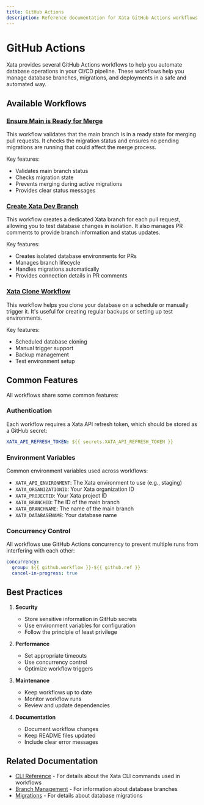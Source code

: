 ```yaml
---
title: GitHub Actions
description: Reference documentation for Xata GitHub Actions workflows
---
```


# GitHub Actions

Xata provides several GitHub Actions workflows to help you automate database operations in your CI/CD pipeline. These workflows help you manage database branches, migrations, and deployments in a safe and automated way.

## Available Workflows

### [Ensure Main is Ready for Merge](./github-actions/check.mdx)

This workflow validates that the main branch is in a ready state for merging pull requests. It checks the migration status and ensures no pending migrations are running that could affect the merge process.

Key features:
- Validates main branch status
- Checks migration state
- Prevents merging during active migrations
- Provides clear status messages

### [Create Xata Dev Branch](./github-actions/pr.mdx)

This workflow creates a dedicated Xata branch for each pull request, allowing you to test database changes in isolation. It also manages PR comments to provide branch information and status updates.

Key features:
- Creates isolated database environments for PRs
- Manages branch lifecycle
- Handles migrations automatically
- Provides connection details in PR comments

### [Xata Clone Workflow](./github-actions/clone.mdx)

This workflow helps you clone your database on a schedule or manually trigger it. It's useful for creating regular backups or setting up test environments.

Key features:
- Scheduled database cloning
- Manual trigger support
- Backup management
- Test environment setup

## Common Features

All workflows share some common features:

### Authentication

Each workflow requires a Xata API refresh token, which should be stored as a GitHub secret:

```yaml
XATA_API_REFRESH_TOKEN: ${{ secrets.XATA_API_REFRESH_TOKEN }}
```

### Environment Variables

Common environment variables used across workflows:

- `XATA_API_ENVIRONMENT`: The Xata environment to use (e.g., staging)
- `XATA_ORGANIZATIONID`: Your Xata organization ID
- `XATA_PROJECTID`: Your Xata project ID
- `XATA_BRANCHID`: The ID of the main branch
- `XATA_BRANCHNAME`: The name of the main branch
- `XATA_DATABASENAME`: Your database name

### Concurrency Control

All workflows use GitHub Actions concurrency to prevent multiple runs from interfering with each other:

```yaml
concurrency:
  group: ${{ github.workflow }}-${{ github.ref }}
  cancel-in-progress: true
```

## Best Practices

1. **Security**
   - Store sensitive information in GitHub secrets
   - Use environment variables for configuration
   - Follow the principle of least privilege

2. **Performance**
   - Set appropriate timeouts
   - Use concurrency control
   - Optimize workflow triggers

3. **Maintenance**
   - Keep workflows up to date
   - Monitor workflow runs
   - Review and update dependencies

4. **Documentation**
   - Document workflow changes
   - Keep README files updated
   - Include clear error messages

## Related Documentation

- [CLI Reference](../cli.mdx) - For details about the Xata CLI commands used in workflows
- [Branch Management](../cli/branch.mdx) - For information about database branches
- [Migrations](../cli/roll.mdx) - For details about database migrations 
